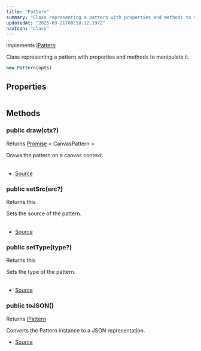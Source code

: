 ```yaml
---
title: "Pattern"
summary: "Class representing a pattern with properties and methods to manipulate it."
updatedAt: "2025-09-21T00:58:12.197Z"
navIcon: "class"
---
```



implements [IPattern](/LazyCanvas/interfaces/IPattern)

Class representing a pattern with properties and methods to manipulate it.



```typescript
new Pattern(opts)
```
<Table data={{ headers: [{"content":"Parameter","key":"parameter","sortable":true},{"content":"Type","key":"type","sortable":true},{"content":"Optional","key":"optional","sortable":true},{"content":"Description","key":"description"}], rows: [["opts","\\{\n  props: IPattern\n}","Yes","Optional properties for the pattern."]] }} />


## Properties
<Table data={{ headers: [{"content":"Name","key":"name","sortable":true},{"content":"Access Modifier","key":"access","sortable":true},{"content":"Type","key":"type","sortable":true},{"content":"Description","key":"desc"}], rows: [["fillType","public ","[any](https://developer.mozilla.org/en-US/docs/Web/JavaScript/Reference/Global_Objects/Object)","The type of fill, which is always `Pattern`."],["src","public ","[any](https://developer.mozilla.org/en-US/docs/Web/JavaScript/Reference/Global_Objects/Object)","The source of the pattern, which can be a string (URL or path) or a LazyCanvas instance."],["type","public ","[any](https://developer.mozilla.org/en-US/docs/Web/JavaScript/Reference/Global_Objects/Object)","The type of the pattern (e.g., repeat, no-repeat, etc.)."]] }} />

## Methods

### public draw(ctx?)
Returns [Promise](https://developer.mozilla.org/en-US/docs/Web/JavaScript/Reference/Global_Objects/Promise) \< CanvasPattern \>

Draws the pattern on a canvas context.



<Table data={{ headers: [{"content":"Parameter","key":"parameter","sortable":true},{"content":"Type","key":"type","sortable":true},{"content":"Optional","key":"optional","sortable":true},{"content":"Description","key":"description"}], rows: [["ctx","SKRSContext2D","Yes","The canvas rendering context."]] }} />



- [Source](https://github.com/NMMTY/LazyCanvas/blob/1d5786684b8ca8d543a4533b2b64f8d093b1e426/packages/lazycanvas/src/structures/helpers/Pattern.ts#L81)

### public setSrc(src?)
Returns this

Sets the source of the pattern.



<Table data={{ headers: [{"content":"Parameter","key":"parameter","sortable":true},{"content":"Type","key":"type","sortable":true},{"content":"Optional","key":"optional","sortable":true},{"content":"Description","key":"description"}], rows: [["src","[string](https://developer.mozilla.org/en-US/docs/Web/JavaScript/Reference/Global_Objects/String) | [LazyCanvas](/LazyCanvas/Classes/General/LazyCanvas)","Yes","The source of the pattern, which can be a string (URL or path) or a LazyCanvas instance."]] }} />



- [Source](https://github.com/NMMTY/LazyCanvas/blob/1d5786684b8ca8d543a4533b2b64f8d093b1e426/packages/lazycanvas/src/structures/helpers/Pattern.ts#L71)

### public setType(type?)
Returns this

Sets the type of the pattern.



<Table data={{ headers: [{"content":"Parameter","key":"parameter","sortable":true},{"content":"Type","key":"type","sortable":true},{"content":"Optional","key":"optional","sortable":true},{"content":"Description","key":"description"}], rows: [["type","[AnyPatternType](/LazyCanvas/types/AnyPatternType)","Yes","The type of the pattern (e.g., repeat, no-repeat)."]] }} />



- [Source](https://github.com/NMMTY/LazyCanvas/blob/1d5786684b8ca8d543a4533b2b64f8d093b1e426/packages/lazycanvas/src/structures/helpers/Pattern.ts#L61)

### public toJSON()
Returns [IPattern](/LazyCanvas/interfaces/IPattern)

Converts the Pattern instance to a JSON representation.



- [Source](https://github.com/NMMTY/LazyCanvas/blob/1d5786684b8ca8d543a4533b2b64f8d093b1e426/packages/lazycanvas/src/structures/helpers/Pattern.ts#L94)